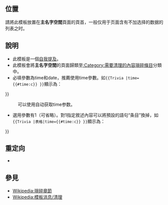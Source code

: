 {{NoteTA
|G1 = IT
|G2 = MediaWiki
}}
{{Documentation subpage}}
{{Twinkle standard installation}}
<!-- 在本行下編輯模板說明 -->

== 位置 ==
請將此模板放置在'''主名字空間'''頁面的頁首，一般仅用于页面含有不加选择的数据的列表之时。

== 說明 ==
*此模板是一個[[Wikipedia:避免自我提及|自我提及]]。
*此模板會將'''主名字空間'''的頁面歸類至[[:Category:需要清理的內容瑣碎條目]]分類中。
*必填參數為time和date，推薦使用time參數。如<code><nowiki>{{Trivia |</nowiki>time={{#time:c}} }}</code>顯示為：
{{Trivia |time={{#time:c}} }}
:可以使用{{tls|Trivia/auto}}自动获取time参数。

*選用參數有1（可省略）。對1指定敘述內容可以將預設的語句“条目”換掉，如<code><nowiki>{{Trivia |</nowiki>表格|time={{#time:c}} }}</code>顯示為：
{{Trivia |表格|time={{#time:c}} }}

== 重定向 ==
* {{tl|瑣碎}}

== 參見 ==
* [[Wikipedia:瑣碎章節]]
* [[Wikipedia:模板消息/清理]]
<!--
* [[:Category:Cleanup templates]]
* [[Wikipedia:"In popular culture" articles]] - an [[WP:ESSAY|essay]] on "Popular culture" articles and sections.
* [[Wikipedia:Handling trivia]] - an [[WP:ESSAY|essay]] on trivia in Wikipedia, what it is and how it should be handled.
* [[Wikipedia:WikiProject Trivia Cleanup]] - a WikiProject designed to clean up long lists of trivia in articles.
-->

<includeonly>{{sandbox other||
<!-- 本行下加入模板的分類，跨維基連結加入Wikidata（參見[[Wikipedia:Wikidata]]） -->
[[Category:清理模板|{{PAGENAME}}]]
}}</includeonly>